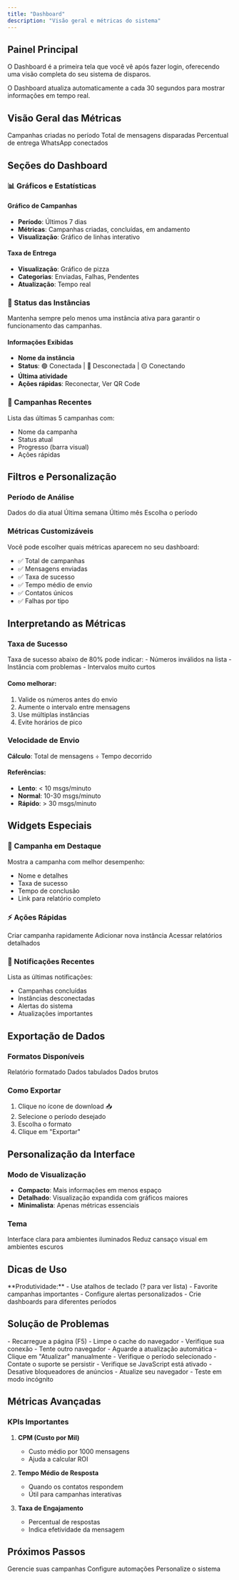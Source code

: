 ```yaml
---
title: "Dashboard"
description: "Visão geral e métricas do sistema"
---
```


## Painel Principal

O Dashboard é a primeira tela que você vê após fazer login, oferecendo uma visão completa do seu sistema de disparos.

<Note>
  O Dashboard atualiza automaticamente a cada 30 segundos para mostrar informações em tempo real.
</Note>

## Visão Geral das Métricas

<CardGroup cols={4}>
  <Card title="Total de Campanhas" icon="bullhorn" color="#16a34a">
    Campanhas criadas no período
  </Card>
  <Card title="Mensagens Enviadas" icon="message" color="#2563eb">
    Total de mensagens disparadas
  </Card>
  <Card title="Taxa de Sucesso" icon="chart-line" color="#7c3aed">
    Percentual de entrega
  </Card>
  <Card title="Instâncias Ativas" icon="whatsapp" color="#ea580c">
    WhatsApp conectados
  </Card>
</CardGroup>

## Seções do Dashboard

### 📊 Gráficos e Estatísticas

#### Gráfico de Campanhas
- **Período**: Últimos 7 dias
- **Métricas**: Campanhas criadas, concluídas, em andamento
- **Visualização**: Gráfico de linhas interativo

#### Taxa de Entrega
- **Visualização**: Gráfico de pizza
- **Categorias**: Enviadas, Falhas, Pendentes
- **Atualização**: Tempo real

### 📱 Status das Instâncias

<Tip>
  Mantenha sempre pelo menos uma instância ativa para garantir o funcionamento das campanhas.
</Tip>

#### Informações Exibidas
- **Nome da instância**
- **Status**: 🟢 Conectada | 🔴 Desconectada | 🟡 Conectando
- **Última atividade**
- **Ações rápidas**: Reconectar, Ver QR Code

### 📅 Campanhas Recentes

Lista das últimas 5 campanhas com:
- Nome da campanha
- Status atual
- Progresso (barra visual)
- Ações rápidas

## Filtros e Personalização

### Período de Análise

<CardGroup cols={4}>
  <Card title="Hoje" icon="calendar-day">
    Dados do dia atual
  </Card>
  <Card title="7 Dias" icon="calendar-week">
    Última semana
  </Card>
  <Card title="30 Dias" icon="calendar">
    Último mês
  </Card>
  <Card title="Personalizado" icon="calendar-plus">
    Escolha o período
  </Card>
</CardGroup>

### Métricas Customizáveis

Você pode escolher quais métricas aparecem no seu dashboard:

- ✅ Total de campanhas
- ✅ Mensagens enviadas
- ✅ Taxa de sucesso
- ✅ Tempo médio de envio
- ✅ Contatos únicos
- ✅ Falhas por tipo

## Interpretando as Métricas

### Taxa de Sucesso

<Warning>
  Taxa de sucesso abaixo de 80% pode indicar:
  - Números inválidos na lista
  - Instância com problemas
  - Intervalos muito curtos
</Warning>

#### Como melhorar:
1. Valide os números antes do envio
2. Aumente o intervalo entre mensagens
3. Use múltiplas instâncias
4. Evite horários de pico

### Velocidade de Envio

**Cálculo**: Total de mensagens ÷ Tempo decorrido

#### Referências:
- **Lento**: < 10 msgs/minuto
- **Normal**: 10-30 msgs/minuto
- **Rápido**: > 30 msgs/minuto

## Widgets Especiais

### 🎯 Campanha em Destaque

Mostra a campanha com melhor desempenho:
- Nome e detalhes
- Taxa de sucesso
- Tempo de conclusão
- Link para relatório completo

### ⚡ Ações Rápidas

<CardGroup cols={3}>
  <Card title="Nova Campanha" icon="plus">
    Criar campanha rapidamente
  </Card>
  <Card title="Conectar WhatsApp" icon="whatsapp">
    Adicionar nova instância
  </Card>
  <Card title="Ver Relatórios" icon="chart-bar">
    Acessar relatórios detalhados
  </Card>
</CardGroup>

### 🔔 Notificações Recentes

Lista as últimas notificações:
- Campanhas concluídas
- Instâncias desconectadas
- Alertas do sistema
- Atualizações importantes

## Exportação de Dados

### Formatos Disponíveis

<CardGroup cols={3}>
  <Card title="PDF" icon="file-pdf">
    Relatório formatado
  </Card>
  <Card title="Excel" icon="file-excel">
    Dados tabulados
  </Card>
  <Card title="CSV" icon="file-csv">
    Dados brutos
  </Card>
</CardGroup>

### Como Exportar

1. Clique no ícone de download 📥
2. Selecione o período desejado
3. Escolha o formato
4. Clique em "Exportar"

## Personalização da Interface

### Modo de Visualização

- **Compacto**: Mais informações em menos espaço
- **Detalhado**: Visualização expandida com gráficos maiores
- **Minimalista**: Apenas métricas essenciais

### Tema

<CardGroup cols={2}>
  <Card title="Modo Claro ☀️" icon="sun">
    Interface clara para ambientes iluminados
  </Card>
  <Card title="Modo Escuro 🌙" icon="moon">
    Reduz cansaço visual em ambientes escuros
  </Card>
</CardGroup>

## Dicas de Uso

<Tip>
  **Produtividade:**
  - Use atalhos de teclado (? para ver lista)
  - Favorite campanhas importantes
  - Configure alertas personalizados
  - Crie dashboards para diferentes períodos
</Tip>

## Solução de Problemas

<Expandable title="Dashboard não carrega">
  - Recarregue a página (F5)
  - Limpe o cache do navegador
  - Verifique sua conexão
  - Tente outro navegador
</Expandable>

<Expandable title="Métricas incorretas">
  - Aguarde a atualização automática
  - Clique em "Atualizar" manualmente
  - Verifique o período selecionado
  - Contate o suporte se persistir
</Expandable>

<Expandable title="Gráficos não aparecem">
  - Verifique se JavaScript está ativado
  - Desative bloqueadores de anúncios
  - Atualize seu navegador
  - Teste em modo incógnito
</Expandable>

## Métricas Avançadas

### KPIs Importantes

1. **CPM (Custo por Mil)**
   - Custo médio por 1000 mensagens
   - Ajuda a calcular ROI

2. **Tempo Médio de Resposta**
   - Quando os contatos respondem
   - Útil para campanhas interativas

3. **Taxa de Engajamento**
   - Percentual de respostas
   - Indica efetividade da mensagem

## Próximos Passos

<CardGroup cols={3}>
  <Card title="Campanhas" icon="bullhorn" href="/frontend/campaigns">
    Gerencie suas campanhas
  </Card>
  <Card title="Automações" icon="robot" href="/frontend/automations">
    Configure automações
  </Card>
  <Card title="Configurações" icon="cog" href="/frontend/settings">
    Personalize o sistema
  </Card>
</CardGroup>